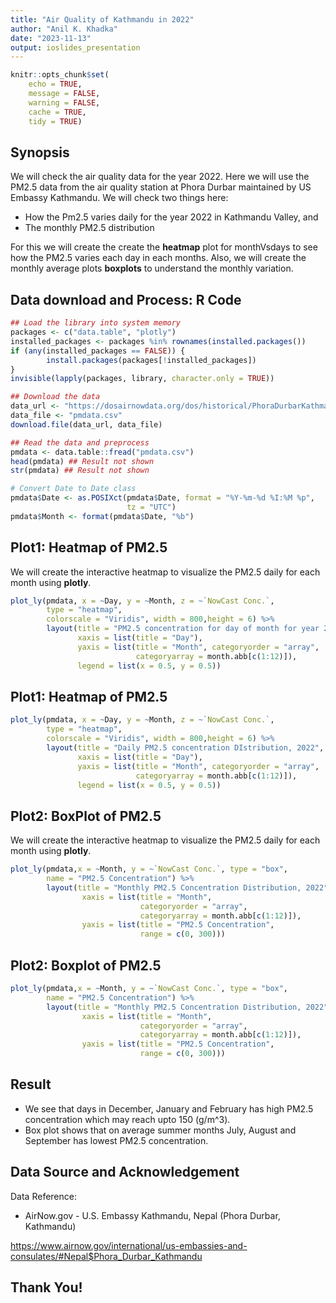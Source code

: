 ```yaml
---
title: "Air Quality of Kathmandu in 2022"
author: "Anil K. Khadka"
date: "2023-11-13"
output: ioslides_presentation
---
```


```r
knitr::opts_chunk$set(
	echo = TRUE,
	message = FALSE,
	warning = FALSE,
	cache = TRUE,
	tidy = TRUE)
```

## Synopsis {.smaller}

We will check the air quality data for the year 2022. Here we will use the PM2.5 data from the air quality station at Phora Durbar maintained by US Embassy Kathmandu. We will check two things here:

- How the Pm2.5 varies daily for the year 2022 in Kathmandu Valley, and
- The monthly PM2.5 distribution

For this we will create the create the **heatmap** plot for monthVsdays to see how the PM2.5 varies each day in each months. Also, we will create the monthly average plots **boxplots** to understand the monthly variation.


## Data download and Process: R Code{.smaller}

```r

## Load the library into system memory
packages <- c("data.table", "plotly")
installed_packages <- packages %in% rownames(installed.packages())
if (any(installed_packages == FALSE)) {
        install.packages(packages[!installed_packages])
}
invisible(lapply(packages, library, character.only = TRUE))

## Download the data
data_url <- "https://dosairnowdata.org/dos/historical/PhoraDurbarKathmandu/2022/PhoraDurbarKathmandu_PM2.5_2022_YTD.csv"
data_file <- "pmdata.csv"
download.file(data_url, data_file)

## Read the data and preprocess
pmdata <- data.table::fread("pmdata.csv")
head(pmdata) ## Result not shown
str(pmdata) ## Result not shown

# Convert Date to Date class
pmdata$Date <- as.POSIXct(pmdata$Date, format = "%Y-%m-%d %I:%M %p", 
                          tz = "UTC")
pmdata$Month <- format(pmdata$Date, "%b")

```


## Plot1: Heatmap of PM2.5

We will create the interactive heatmap to visualize the PM2.5 daily for each month using **plotly**.

```r

plot_ly(pmdata, x = ~Day, y = ~Month, z = ~`NowCast Conc.`, 
        type = "heatmap",
        colorscale = "Viridis", width = 800,height = 6) %>% 
        layout(title = "PM2.5 concentration for day of month for year 2022",
               xaxis = list(title = "Day"), 
               yaxis = list(title = "Month", categoryorder = "array", 
                            categoryarray = month.abb[c(1:12)]),
               legend = list(x = 0.5, y = 0.5))

```

## Plot1: Heatmap of PM2.5



```r

plot_ly(pmdata, x = ~Day, y = ~Month, z = ~`NowCast Conc.`, 
        type = "heatmap",
        colorscale = "Viridis", width = 800,height = 6) %>% 
        layout(title = "Daily PM2.5 concentration DIstribution, 2022",
               xaxis = list(title = "Day"), 
               yaxis = list(title = "Month", categoryorder = "array", 
                            categoryarray = month.abb[c(1:12)]),
               legend = list(x = 0.5, y = 0.5))

```


## Plot2: BoxPlot of PM2.5

We will create the interactive heatmap to visualize the PM2.5 daily for each month using **plotly**.

```r

plot_ly(pmdata,x = ~Month, y = ~`NowCast Conc.`, type = "box",
        name = "PM2.5 Concentration") %>%
        layout(title = "Monthly PM2.5 Concentration Distribution, 2022",
                xaxis = list(title = "Month",
                             categoryorder = "array", 
                             categoryarray = month.abb[c(1:12)]),
                yaxis = list(title = "PM2.5 Concentration", 
                             range = c(0, 300)))

```

## Plot2: Boxplot of PM2.5


```r

plot_ly(pmdata,x = ~Month, y = ~`NowCast Conc.`, type = "box",
        name = "PM2.5 Concentration") %>%
        layout(title = "Monthly PM2.5 Concentration Distribution, 2022",
                xaxis = list(title = "Month",
                             categoryorder = "array", 
                             categoryarray = month.abb[c(1:12)]),
                yaxis = list(title = "PM2.5 Concentration", 
                             range = c(0, 300)))

```


## Result

- We see that days in December, January and February has high PM2.5 concentration which may reach upto 150 \(\mu g/m^3\).
- Box plot shows that on average summer months July, August and September has lowest PM2.5 concentration.


## Data Source and Acknowledgement

Data Reference:

- AirNow.gov - U.S. Embassy Kathmandu, Nepal (Phora Durbar, Kathmandu)

<https://www.airnow.gov/international/us-embassies-and-consulates/#Nepal$Phora_Durbar_Kathmandu>


## Thank You!